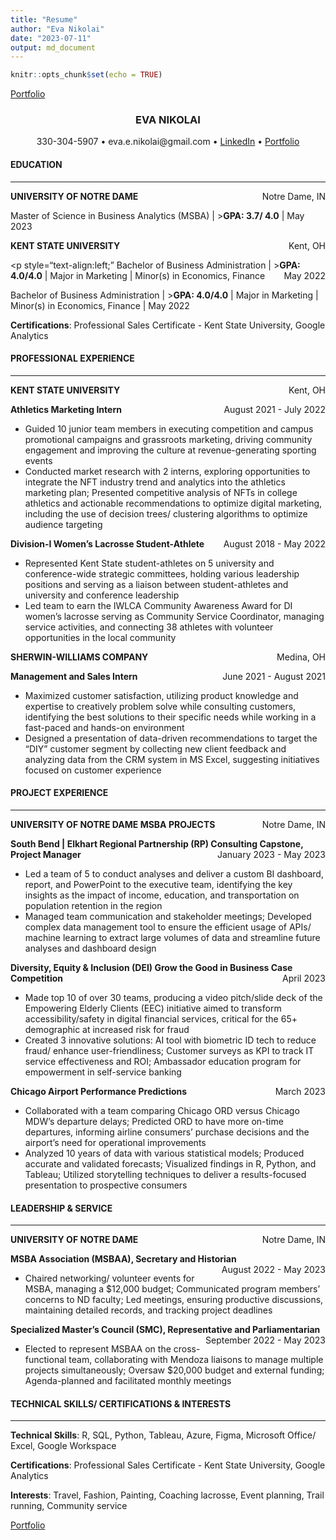 ```yaml
---
title: "Resume"
author: "Eva Nikolai"
date: "2023-07-11"
output: md_document
---
```


```r
knitr::opts_chunk$set(echo = TRUE)
```

[Portfolio](index)

<H3 align ='CENTER'><strong>EVA NIKOLAI</strong></H3>

<p style="text-align: center;"> 330-304-5907 • eva.e.nikolai@gmail.com • <a href="https://www.linkedin.com/in/evanikolai/">LinkedIn</a> • <a href="https://eva-nikolai.github.io/">Portfolio</a></p>

<h4><strong>EDUCATION</strong></h4>
<hr>
<p style="text-align:left;"><strong>
    UNIVERSITY OF NOTRE DAME</strong>
    <span style="float:right;">
        Notre Dame, IN 
    </span>
<p >
Master of Science in Business Analytics (MSBA) | ><strong>GPA: 3.7/ 4.0</strong> |	May 2023

<p style="text-align:left;"><strong>
    KENT STATE UNIVERSITY</strong>
    <span style="float:right;">
        Kent, OH
    </span>
<p >
<p style="text-align:left;"
    Bachelor of Business Administration | ><strong>GPA: 4.0/4.0</strong> | Major in Marketing | Minor(s) in Economics, Finance
    <span style="float:right;">
        May 2022
    </span>
<p >
Bachelor of Business Administration | ><strong>GPA: 4.0/4.0</strong> | Major in Marketing | Minor(s) in Economics, Finance	| May 2022


<p ><strong>Certifications</strong>: Professional Sales Certificate - Kent State University, Google Analytics <br>
  
<h4><strong>PROFESSIONAL EXPERIENCE</strong></h4>
<hr>
<p style="text-align:left;"><strong>
    KENT STATE UNIVERSITY</strong>
    <span style="float:right;">
        Kent, OH
    </span>
</p>
<p style="text-align:left;"><b>
    Athletics Marketing Intern</b>
    <span style="float:right;">
        August 2021 - July 2022
    </span>
</p>
* Guided 10 junior team members in executing competition and campus promotional campaigns and grassroots marketing, driving community engagement and improving the culture at revenue-generating sporting events <br>
* Conducted market research with 2 interns, exploring opportunities to integrate the NFT industry trend and analytics into the athletics marketing plan; Presented competitive analysis of NFTs in college athletics and actionable recommendations to optimize digital marketing, including the use of decision trees/ clustering algorithms to optimize audience targeting

<p style="text-align:left;"><b>
    Division-I Women's Lacrosse Student-Athlete</b>
    <span style="float:right;">
        August 2018 - May 2022
    </span>
</p>
*	Represented Kent State student-athletes on 5 university and conference-wide strategic committees, holding various leadership positions and serving as a liaison between student-athletes and university and conference leadership  <br>
*	Led team to earn the IWLCA Community Awareness Award for DI women’s lacrosse serving as Community Service Coordinator, managing service activities, and connecting 38 athletes with volunteer opportunities in the local community

<p style="text-align:left;"><strong>
    SHERWIN-WILLIAMS COMPANY</strong>
    <span style="float:right;">
        Medina, OH
    </span>
</p>
<p style="text-align:left;"><b>
    Management and Sales Intern</b>
    <span style="float:right;">
        June 2021 - August 2021
    </span>
 </p>
*	Maximized customer satisfaction, utilizing product knowledge and expertise to creatively problem solve while consulting customers, identifying the best solutions to their specific needs while working in a fast-paced and hands-on environment  <br>
*	Designed a presentation of data-driven recommendations to target the "DIY" customer segment by collecting new client feedback and analyzing data from the CRM system in MS Excel, suggesting initiatives focused on customer experience 


<h4><strong>PROJECT EXPERIENCE</strong></h4>
<hr>
<p style="text-align:left;"><strong>
    UNIVERSITY OF NOTRE DAME MSBA PROJECTS</strong>
    <span style="float:right;">
        Notre Dame, IN
    </span>
</p>
<p style="text-align:left;"><b>
   South Bend | Elkhart Regional Partnership (RP) Consulting Capstone, Project Manager</b>
    <span style="float:right;">
        January 2023 - May 2023
    </span>
</p>
* Led a team of 5 to conduct analyses and deliver a custom BI dashboard, report, and PowerPoint to the executive team, identifying the key insights as the impact of income, education, and transportation on population retention in the region <br>
* Managed team communication and stakeholder meetings; Developed complex data management tool to ensure the efficient usage of APIs/ machine learning to extract large volumes of data and streamline future analyses and dashboard design

<p style="text-align:left;"><b>
   Diversity, Equity & Inclusion (DEI) Grow the Good in Business Case Competition</b>
    <span style="float:right;">
        April 2023
    </span>
</p>
* Made top 10 of over 30 teams, producing a video pitch/slide deck of the Empowering Elderly Clients (EEC) initiative aimed to transform accessibility/safety in digital financial services, critical for the 65+ demographic at increased risk for fraud <br>
* Created 3 innovative solutions: AI tool with biometric ID tech to reduce fraud/ enhance user-friendliness; Customer surveys as KPI to track IT service effectiveness and ROI; Ambassador education program for empowerment in self-service banking

<p style="text-align:left;"><b>
   Chicago Airport Performance Predictions</b>
    <span style="float:right;">
        March 2023
    </span>
</p>
* Collaborated with a team comparing Chicago ORD versus Chicago MDW’s departure delays; Predicted ORD to have more on-time departures, informing airline consumers’ purchase decisions and the airport’s need for operational improvements <br>
* Analyzed 10 years of data with various statistical models; Produced accurate and validated forecasts; Visualized findings in R, Python, and Tableau; Utilized storytelling techniques to deliver a results-focused presentation to prospective consumers


<h4><strong>LEADERSHIP & SERVICE</strong></h4>
<hr>
<p style="text-align:left;"><strong>
    UNIVERSITY OF NOTRE DAME</strong>
    <span style="float:right;">
        Notre Dame, IN
    </span>
</p>
<p style="text-align:left;"><b>
   MSBA Association (MSBAA), Secretary and Historian</b>
    <span style="float:right;">
        August 2022 - May 2023
    </span>
</p>
* Chaired networking/ volunteer events for MSBA, managing a $12,000 budget; Communicated program members’ concerns to ND faculty; Led meetings, ensuring productive discussions, maintaining detailed records, and tracking project deadlines

<p style="text-align:left;"><b>
   Specialized Master’s Council (SMC), Representative and Parliamentarian</b>
    <span style="float:right;">
        September 2022 - May 2023
    </span>
</p>
* Elected to represent MSBAA on the cross-functional team, collaborating with Mendoza liaisons to manage multiple projects simultaneously; Oversaw $20,000 budget and external funding; Agenda-planned and facilitated monthly meetings

<h4><strong>TECHNICAL SKILLS/ CERTIFICATIONS & INTERESTS</strong></h4>  
<hr>
<p ><strong>Technical Skills</strong>: R, SQL, Python, Tableau, Azure, Figma, Microsoft Office/ Excel, Google Workspace <br>
<p ><strong>Certifications</strong>: Professional Sales Certificate - Kent State University, Google Analytics <br>
<p ><strong>Interests</strong>: Travel, Fashion, Painting, Coaching lacrosse, Event planning, Trail running, Community service 
</p>

[Portfolio](index)